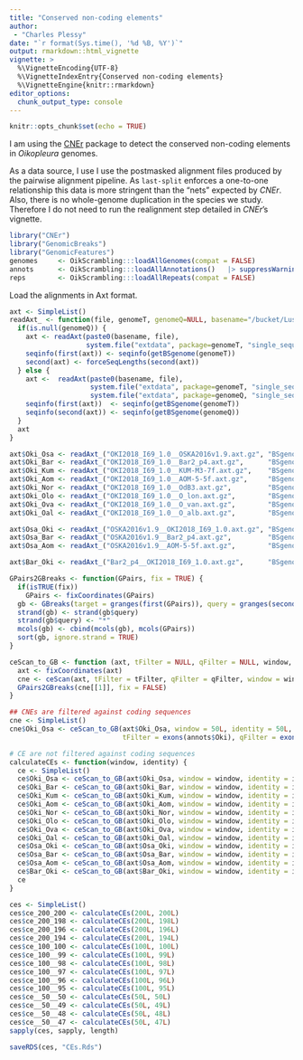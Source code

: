 ```yaml
---
title: "Conserved non-coding elements"
author: 
 - "Charles Plessy"
date: "`r format(Sys.time(), '%d %B, %Y')`"
output: rmarkdown::html_vignette
vignette: >
  %\VignetteEncoding{UTF-8}
  %\VignetteIndexEntry{Conserved non-coding elements}
  %\VignetteEngine{knitr::rmarkdown}
editor_options: 
  chunk_output_type: console
---
```


```r
knitr::opts_chunk$set(echo = TRUE)
```

I am using the [CNEr](https://bioconductor.org/packages/release/bioc/html/CNEr.html)
package to detect the conserved non-coding elements in _Oikopleura_ genomes.

As a data source, I use I use the postmasked alignment files produced by the
pairwise alignment pipeline.  As `last-split` enforces a one-to-one relationship
this data is more stringent than the "nets" expected by _CNEr_.  Also, there
is no whole-genome duplication in the species we study.  Therefore I do not need
to run the realignment step detailed in _CNEr_'s vignette.

```r
library("CNEr")
library("GenomicBreaks")
library("GenomicFeatures")
genomes     <- OikScrambling:::loadAllGenomes(compat = FALSE)
annots      <- OikScrambling:::loadAllAnnotations()   |> suppressWarnings()
reps        <- OikScrambling:::loadAllRepeats(compat = FALSE)
```

Load the alignments in Axt format.

```r
axt <- SimpleList()
readAxt_ <- function(file, genomeT, genomeQ=NULL, basename="/bucket/LuscombeU/common/Breakpoints/Alignments/Oidioi_pairwise_v3/") {
  if(is.null(genomeQ)) {
    axt <- readAxt(paste0(basename, file),
                   system.file("extdata", package=genomeT, "single_sequences.2bit"))
    seqinfo(first(axt)) <- seqinfo(getBSgenome(genomeT))
    second(axt) <- forceSeqLengths(second(axt))
  } else {
    axt <-  readAxt(paste0(basename, file),
                    system.file("extdata", package=genomeT, "single_sequences.2bit"),
                    system.file("extdata", package=genomeQ, "single_sequences.2bit"))
    seqinfo(first(axt))  <- seqinfo(getBSgenome(genomeT))
    seqinfo(second(axt)) <- seqinfo(getBSgenome(genomeQ))
  }
  axt
}

axt$Oki_Osa <- readAxt_("OKI2018_I69_1.0__OSKA2016v1.9.axt.gz", "BSgenome.Oidioi.OIST.OKI2018.I69", "BSgenome.Oidioi.OIST.OSKA2016v1.9")
axt$Oki_Bar <- readAxt_("OKI2018_I69_1.0__Bar2_p4.axt.gz",      "BSgenome.Oidioi.OIST.OKI2018.I69", "BSgenome.Oidioi.OIST.Bar2.p4")
axt$Oki_Kum <- readAxt_("OKI2018_I69_1.0__KUM-M3-7f.axt.gz",    "BSgenome.Oidioi.OIST.OKI2018.I69", "BSgenome.Oidioi.OIST.KUM.M3.7f")
axt$Oki_Aom <- readAxt_("OKI2018_I69_1.0__AOM-5-5f.axt.gz",     "BSgenome.Oidioi.OIST.OKI2018.I69", "BSgenome.Oidioi.OIST.AOM.5.5f")
axt$Oki_Nor <- readAxt_("OKI2018_I69_1.0__OdB3.axt.gz",         "BSgenome.Oidioi.OIST.OKI2018.I69", "BSgenome.Oidioi.genoscope.OdB3")
axt$Oki_Olo <- readAxt_("OKI2018_I69_1.0__O_lon.axt.gz",        "BSgenome.Oidioi.OIST.OKI2018.I69")
axt$Oki_Ova <- readAxt_("OKI2018_I69_1.0__O_van.axt.gz",        "BSgenome.Oidioi.OIST.OKI2018.I69")
axt$Oki_Oal <- readAxt_("OKI2018_I69_1.0__O_alb.axt.gz",        "BSgenome.Oidioi.OIST.OKI2018.I69")

axt$Osa_Oki <- readAxt_("OSKA2016v1.9__OKI2018_I69_1.0.axt.gz", "BSgenome.Oidioi.OIST.OSKA2016v1.9", "BSgenome.Oidioi.OIST.OKI2018.I69")
axt$Osa_Bar <- readAxt_("OSKA2016v1.9__Bar2_p4.axt.gz",         "BSgenome.Oidioi.OIST.OSKA2016v1.9", "BSgenome.Oidioi.OIST.Bar2.p4")
axt$Osa_Aom <- readAxt_("OSKA2016v1.9__AOM-5-5f.axt.gz",        "BSgenome.Oidioi.OIST.OSKA2016v1.9", "BSgenome.Oidioi.OIST.AOM.5.5f")

axt$Bar_Oki <- readAxt_("Bar2_p4__OKI2018_I69_1.0.axt.gz",      "BSgenome.Oidioi.OIST.Bar2.p4",      "BSgenome.Oidioi.OIST.OKI2018.I69")
```

```r
GPairs2GBreaks <- function(GPairs, fix = TRUE) {
  if(isTRUE(fix))
    GPairs <- fixCoordinates(GPairs)
  gb <- GBreaks(target = granges(first(GPairs)), query = granges(second(GPairs)))
  strand(gb) <- strand(gb$query)
  strand(gb$query) <- "*"
  mcols(gb) <- cbind(mcols(gb), mcols(GPairs))
  sort(gb, ignore.strand = TRUE)
}

ceScan_to_GB <- function (axt, tFilter = NULL, qFilter = NULL, window, identity) {
  axt <- fixCoordinates(axt)
  cne <- ceScan(axt, tFilter = tFilter, qFilter = qFilter, window = window, identity = identity)
  GPairs2GBreaks(cne[[1]], fix = FALSE)
}

## CNEs are filtered against coding sequences
cne <- SimpleList()
cne$Oki_Osa <- ceScan_to_GB(axt$Oki_Osa, window = 50L, identity = 50L,
                            tFilter = exons(annots$Oki), qFilter = exons(annots$Osa))

# CE are not filtered against coding sequences
calculateCEs <- function(window, identity) {
  ce <- SimpleList()
  ce$Oki_Osa <- ceScan_to_GB(axt$Oki_Osa, window = window, identity = identity)
  ce$Oki_Bar <- ceScan_to_GB(axt$Oki_Bar, window = window, identity = identity)
  ce$Oki_Kum <- ceScan_to_GB(axt$Oki_Kum, window = window, identity = identity)
  ce$Oki_Aom <- ceScan_to_GB(axt$Oki_Aom, window = window, identity = identity)
  ce$Oki_Nor <- ceScan_to_GB(axt$Oki_Nor, window = window, identity = identity)
  ce$Oki_Olo <- ceScan_to_GB(axt$Oki_Olo, window = window, identity = identity)
  ce$Oki_Ova <- ceScan_to_GB(axt$Oki_Ova, window = window, identity = identity)
  ce$Oki_Oal <- ceScan_to_GB(axt$Oki_Oal, window = window, identity = identity)
  ce$Osa_Oki <- ceScan_to_GB(axt$Osa_Oki, window = window, identity = identity)
  ce$Osa_Bar <- ceScan_to_GB(axt$Osa_Bar, window = window, identity = identity)
  ce$Osa_Aom <- ceScan_to_GB(axt$Osa_Aom, window = window, identity = identity)
  ce$Bar_Oki <- ceScan_to_GB(axt$Bar_Oki, window = window, identity = identity)
  ce
}

ces <- SimpleList()
ces$ce_200_200 <- calculateCEs(200L, 200L)
ces$ce_200_198 <- calculateCEs(200L, 198L)
ces$ce_200_196 <- calculateCEs(200L, 196L)
ces$ce_200_194 <- calculateCEs(200L, 194L)
ces$ce_100_100 <- calculateCEs(100L, 100L)
ces$ce_100__99 <- calculateCEs(100L, 99L)
ces$ce_100__98 <- calculateCEs(100L, 98L)
ces$ce_100__97 <- calculateCEs(100L, 97L)
ces$ce_100__96 <- calculateCEs(100L, 96L)
ces$ce_100__95 <- calculateCEs(100L, 95L)
ces$ce__50__50 <- calculateCEs(50L, 50L)
ces$ce__50__49 <- calculateCEs(50L, 49L)
ces$ce__50__48 <- calculateCEs(50L, 48L)
ces$ce__50__47 <- calculateCEs(50L, 47L)
sapply(ces, sapply, length)

saveRDS(ces, "CEs.Rds")
```
